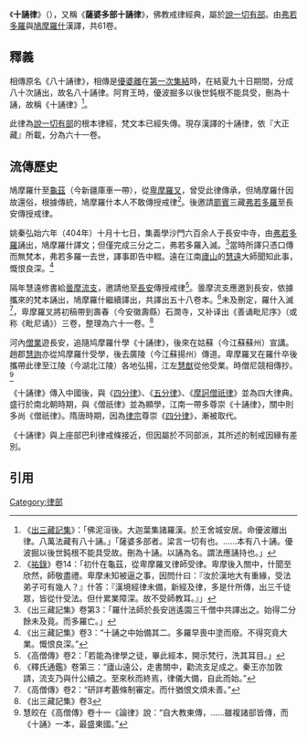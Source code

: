 {{佛教}}
{{EarlyBuddhism}}
《'''十誦律'''》（{{lang-sa|{{IAST|Daśa-bhāṇavāra-vinaya}}}}），又稱《'''薩婆多部十誦律'''》，佛教戒律經典，屬於[[說一切有部|說一切有部]]。由[[弗若多羅|弗若多羅]]與[[鳩摩羅什|鳩摩羅什]]漢譯，共61卷。

==釋義==
相傳原名《八十誦律》，相傳是[[優婆離|優婆離]]在[[第一次集結|第一次集結]]時，在結夏九十日期間，分成八十次誦出，故名八十誦律。阿育王時，優波掘多以後世鈍根不能具受，刪為十誦，故稱《十誦律》<ref>《[[出三藏記集|出三藏記集]]》：「佛泥洹後。大迦葉集諸羅漢。於王舍城安居。命優波離出律。八萬法藏有八十誦。」「薩婆多部者。梁言一切有也。……本有八十誦。優波掘以後世鈍根不能具受故。刪為十誦。以誦為名。謂法應誦持也。」</ref>。

此律為[[說一切有部|說一切有部]]的根本律經，梵文本已經失傳。現存漢譯的十誦律，依『大正藏』所載，分為六十一卷。

==流傳歷史==
鳩摩羅什至[[龜茲|龜茲]]（今新疆庫車一帶），從[[卑摩羅叉|卑摩羅叉]]，曾受此律傳承，但鳩摩羅什因故還俗，根據傳統，鳩摩羅什本人不敢傳授戒律<ref>《[[祐錄|祐錄]]》卷14：「初什在龜茲，從卑摩羅叉律師受律。卑摩後入關中，什聞至欣然，師敬盡禮。卑摩未知被逼之事，因問什曰：『汝於漢地大有重緣，受法弟子可有幾人？』什答：『漢境經律未備，新經及律，多是什所傳，出三千徒眾，皆從什受法。但什累業障深。故不受師教耳。』」</ref>。後邀請[[罽賓|罽賓]]三藏[[弗若多羅|弗若多羅]]至長安傳授戒律。

姚秦弘始六年（404年）十月十七日，集義學沙門六百余人于長安中寺，由[[弗若多羅|弗若多羅]]誦出，鳩摩羅什譯文；但僅完成三分之二，弗若多羅入滅。<ref>《出三藏記集》卷第3：「羅什法師於長安逍遙園三千僧中共譯出之。始得二分餘未及竟。而多羅亡。」</ref>當時所譯只憑口傳而無梵本，弗若多羅一去世，譯事即告中輟。遠在江南[[廬山|廬山]]的[[慧遠|慧遠]]大師聞知此事，慨恨良深。<ref>《出三藏記集》卷3：“十誦之中始備其二。多羅早喪中塗而廢。不得究竟大業。慨恨良深。”</ref>

隔年慧遠修書給[[曇摩流支|曇摩流支]]，邀請他至[[長安|長安]]傳授戒律<ref>《高僧傳》卷2：「若能為律學之徒，畢此經本，開示梵行，洗其耳目。」</ref>。曇摩流支應邀到長安，依據攜來的梵本誦出，鳩摩羅什繼續譯出，共譯出五十八卷本。<ref>《釋氏通鑑》卷第三：“廬山遠公，走書關中，勸流支足成之。秦王亦加敦請，流支乃與什公續之。至來秋而終焉，律儀大備，自此而始。”</ref>未及刪定，羅什入滅<ref>《高僧傳》卷2：“研詳考覈條制審定。而什猶恨文煩未善。”</ref>，卑摩羅叉將初稿帶到壽春（今安徽壽縣）石澗寺，又补译出《善诵毗尼序》（或称《毗尼诵》）三卷，整理為六十一卷。<ref>《出三藏記集》卷3</ref>

河內[[僧業|僧業]]遊長安，追隨鸠摩羅什學《十誦律》，後來在姑蘇（今江蘇蘇州）宣講。趙郡[[慧詢|慧詢]]亦從鸠摩羅什受學，後去廣陵（今江蘇揚州）傳道。卑摩羅叉在羅什卒後攜帶此律至江陵（今湖北江陵）各地弘揚，江左[[慧猷|慧猷]]從他受業。時僧尼競相傳抄。<ref>慧皎在《高僧傳》卷十一《論律》說：“自大教東傳，……雖複諸部皆傳，而《十誦》一本，最盛東國。”</ref>

《十誦律》傳入中國後，與《[[四分律|四分律]]》、《[[五分律|五分律]]》、《[[摩訶僧祇律|摩訶僧祇律]]》並為四大律典。盛行於南北朝時期，與《僧祇律》並為顯學，江南一帶多尊崇《十誦律》，關中則多尚《僧祇律》。隋唐時期，因為[[律宗|律宗]]尊崇《[[四分律|四分律]]》，漸被取代。

《十誦律》與上座部巴利律戒條接近，但因屬於不同部派，其所述的制戒因緣有差別。

==引用==
{{reflist|2}}


{{China-buddhism-book-lv}}
[[Category:律部|Category:律部]]